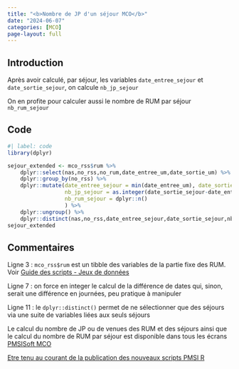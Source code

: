```yaml
---
title: "<b>Nombre de JP d'un séjour MCO</b>"
date: "2024-06-07"
categories: [MCO]
page-layout: full
---
```


## Introduction  

Après avoir calculé, par séjour, les variables `date_entree_sejour` et `date_sortie_sejour`, on calcule `nb_jp_sejour`   

On en profite pour calculer aussi le nombre de RUM par séjour `nb_rum_sejour`  

## Code  

```r
#| label: code
library(dplyr)

sejour_extended <- mco_rss$rum %>% 
    dplyr::select(nas,no_rss,no_rum,date_entree_um,date_sortie_um) %>% 
    dplyr::group_by(no_rss) %>% 
    dplyr::mutate(date_entree_sejour = min(date_entree_um), date_sortie_sejour = max(date_sortie_um),
                  nb_jp_sejour = as.integer(date_sortie_sejour-date_entree_sejour),
                  nb_rum_sejour = dplyr::n()
                  ) %>% 
    dplyr::ungroup() %>% 
    dplyr::distinct(nas,no_rss,date_entree_sejour,date_sortie_sejour,nb_jp_sejour,nb_rum_sejour)
sejour_extended
```

## Commentaires  

Ligne 3 : `mco_rss$rum` est un tibble des variables de la partie fixe des RUM. Voir [Guide des scripts - Jeux de données](https://www.datapmsi.com/guide_post#via-pmsisoft-standard)  

Ligne 7 : on force en integer le calcul de la différence de dates qui, sinon, serait une différence en journées, peu pratique à manipuler  

Ligne 11 : le `dplyr::distinct()` permet de ne sélectionner que des séjours via une suite de variables liées aux seuls séjours  

Le calcul du nombre de JP ou de venues des RUM et des séjours ainsi que le calcul du nombre de RUM par séjour est disponible dans tous les écrans [PMSISoft MCO](https://www.pmsisoft.com/acces_pmsisoft_mco){target="_blank"}  

[Etre tenu au courant de la publication des nouveaux scripts PMSI R](http://www.lespmsi.com/scripts-pmsi-r/){target="_blank"}  
